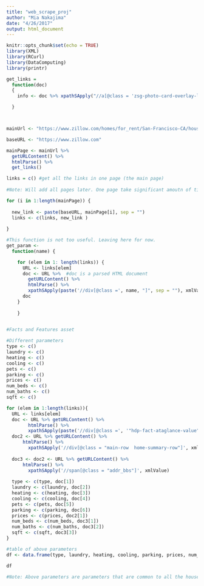 ```yaml
---
title: "web_scrape_proj"
author: "Mia Nakajima"
date: "4/26/2017"
output: html_document
---
```


```r
knitr::opts_chunk$set(echo = TRUE)
library(XML)
library(RCurl)
library(DataComputing)
library(printr)

get_links = 
  function(doc)
  {
    info <- doc %>% xpathSApply("//a[@class = 'zsg-photo-card-overlay-link routable hdp-link routable mask hdp-link']/@href")

  }



mainUrl <- "https://www.zillow.com/homes/for_rent/San-Francisco-CA/house,mobile,townhouse_type/20330_rid/featured_sort/38.00996,-122.320404,37.625381,-122.57103_rect/10_zm/"

baseURL <- "https://www.zillow.com"

mainPage <- mainUrl %>% 
  getURLContent() %>%
  htmlParse() %>%
  get_links()

links = c() #get all the links in one page (the main page)
  
#Note: Will add all pages later. One page take significant amoutn of time to load already... 

for (i in 1:length(mainPage)) {
  
  new_link <- paste(baseURL, mainPage[i], sep = "")
  links <- c(links, new_link )
  
}

#This function is not too useful. Leaving here for now. 
get_param <- 
  function(name) {

    for (elem in 1: length(links)) {
      URL <- links[elem]
      doc <- URL %>%  #doc is a parsed HTML document
        getURLContent() %>%
        htmlParse() %>%
        xpathSApply(paste('//div[@class =', name, "]", sep = ""), xmlValue)
      doc
    }
    
    }
  
```

```r
#Facts and Features asset 

#Different parameters 
type <- c()
laundry <- c()
heating <- c()
cooling <- c()
pets <- c()
parking <- c()
prices <- c()
num_beds <- c()
num_baths <- c()
sqft <- c()

for (elem in 1:length(links)){
  URL <- links[elem]
  doc <- URL %>% getURLContent() %>%
        htmlParse() %>%
        xpathSApply(paste('//div[@class =', '"hdp-fact-ataglance-value"', "]", sep = ""), xmlValue)
  doc2 <- URL %>% getURLContent() %>%
      htmlParse() %>%
        xpathSApply('//div[@class = "main-row  home-summary-row"]', xmlValue)
  
  doc3 <- doc2 <- URL %>% getURLContent() %>%
      htmlParse() %>%
        xpathSApply('//span[@class = "addr_bbs"]', xmlValue)
  
  type <- c(type, doc[1])
  laundry <- c(laundry, doc[2])
  heating <- c(heating, doc[3])
  cooling <- c(cooling, doc[4])
  pets <- c(pets, doc[5])
  parking <- c(parking, doc[6])
  prices <- c(prices, doc2[1])
  num_beds <- c(num_beds, doc3[1])
  num_baths <- c(num_baths, doc3[2])
  sqft <- c(sqft, doc3[3])
}
```

```r

#table of above parameters
df <- data.frame(type, laundry, heating, cooling, parking, prices, num_beds, num_baths, sqft)

df

#Note: Above parameters are parameters that are common to all the houses. Found that some/most parameters are not. Will look through to see what parameters seem useful. 
```

